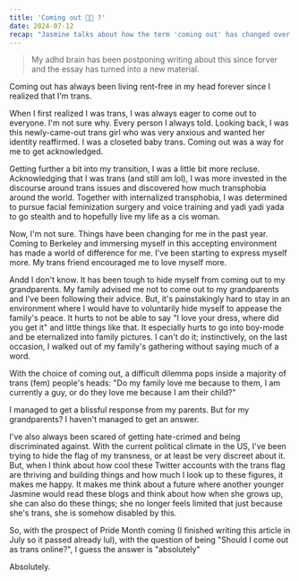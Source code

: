 ```yaml
---
title: 'Coming out 🏳️‍⚧️ ?'
date: 2024-07-12
recap: "Jasmine talks about how the term 'coming out' has changed over the years for her."
---
```


> My adhd brain has been postponing writing about this since forver and the essay has turned into a new material.

Coming out has always been living rent-free in my head forever since I realized that I'm trans.

When I first realized I was trans, I was always eager to come out to everyone.
I'm not sure why.
Every person I always told.
Looking back, I was this newly-came-out trans girl who was very anxious and wanted her identity reaffirmed.
I was a closeted baby trans. Coming out was a way for me to get acknowledged.

Getting further a bit into my transition, I was a little bit more recluse. Acknowledging
that I was trans (and still am lol), I was more invested in the discourse around trans issues and discovered how much
transphobia around the world. Together with internalized transphobia, I was determined to pursue facial feminization
surgery and voice training and yadi yadi yada to go stealth and to hopefully live my life as a cis woman.

Now, I'm not sure. Things have been changing for me in the past year. Coming to Berkeley and immersing myself in this
accepting environment has made a world of difference for me. I've been starting to express myself more. My trans
friend encouraged me to love myself more.

Andd I don't know. It has been tough to hide myself from coming out to my grandparents.
My family advised me not to come out to my grandparents and I've been following their advice.
But, it's painstakingly hard to stay in an environment where I would have to voluntarily hide myself to appease the
family's peace. It hurts to not be able to say "I love your dress, where did you get it" and little things like that. It
especially hurts to go into boy-mode and be eternalized into family pictures. I can't do it; instinctively, on the last occasion,
I walked out of my family's gathering without saying much of a word.

With the choice of coming out, a difficult dilemma pops inside a majority of trans (fem) people's heads: "Do my family love me
because to them, I am currently a guy, or do they love me because I am their child?"

I managed to get a blissful response from my parents. But for my grandparents? I haven't managed to
get an answer.

I've also always been scared of getting hate-crimed and being discriminated against. With the current political climate in the
US, I've been trying to hide the flag of my transness, or at least be very discreet about it. But, when I think about
how cool these Twitter accounts with the trans flag are thriving and building things and how much I look up to these figures, it makes me happy. It makes me think about a future where another younger Jasmine would read these blogs and think
about how when she grows up, she can also do these things; she no longer feels limited that just because she's trans, she
is somehow disabled by this.

So, with the prospect of Pride Month coming (I finished writing this article in July so it passed already lul), with
the question of being "Should I come out as trans online?", I guess the answer is "absolutely"

Absolutely.
